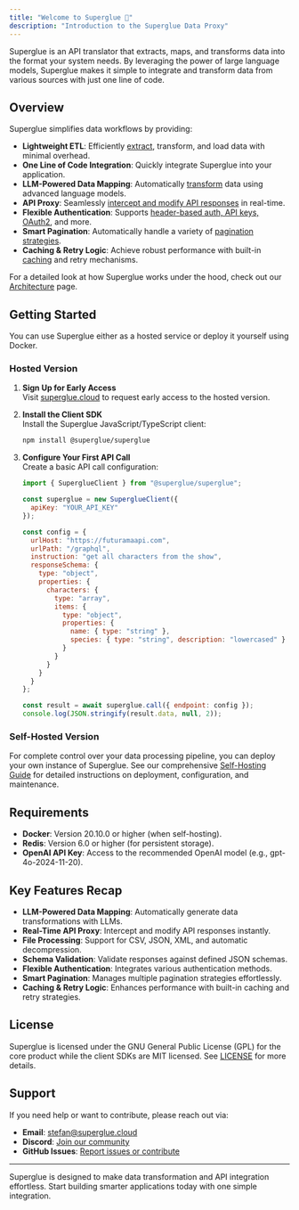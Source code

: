 ```yaml
---
title: "Welcome to Superglue 🍯"
description: "Introduction to the Superglue Data Proxy"
---
```


Superglue is an API translator that extracts, maps, and transforms data into the format your system needs. By leveraging the power of large language models, Superglue makes it simple to integrate and transform data from various sources with just one line of code.

## Overview

Superglue simplifies data workflows by providing:

- **Lightweight ETL**: Efficiently [extract](/api-reference/mutations#extract), transform, and load data with minimal overhead.
- **One Line of Code Integration**: Quickly integrate Superglue into your application.
- **LLM-Powered Data Mapping**: Automatically [transform](/api-reference/mutations#transform) data using advanced language models.
- **API Proxy**: Seamlessly [intercept and modify API responses](/api-reference/mutations#call) in real-time.
- **Flexible Authentication**: Supports [header-based auth, API keys, OAuth2](/api-reference/types#authtype), and more.
- **Smart Pagination**: Automatically handle a variety of [pagination strategies](/api-reference/types#apiconfig).
- **Caching & Retry Logic**: Achieve robust performance with built-in [caching](/api-reference/overview#cache-modes) and retry mechanisms.

For a detailed look at how Superglue works under the hood, check out our [Architecture](/architecture) page.

## Getting Started

You can use Superglue either as a hosted service or deploy it yourself using Docker.

### Hosted Version

1. **Sign Up for Early Access**  
   Visit [superglue.cloud](https://superglue.cloud) to request early access to the hosted version.

2. **Install the Client SDK**  
   Install the Superglue JavaScript/TypeScript client:

   ```bash
   npm install @superglue/superglue
   ```

3. **Configure Your First API Call**  
   Create a basic API call configuration:

   ```javascript
   import { SuperglueClient } from "@superglue/superglue";

   const superglue = new SuperglueClient({
     apiKey: "YOUR_API_KEY"
   });

   const config = {
     urlHost: "https://futuramaapi.com",
     urlPath: "/graphql",
     instruction: "get all characters from the show",
     responseSchema: {
       type: "object",
       properties: {
         characters: {
           type: "array",
           items: {
             type: "object",
             properties: {
               name: { type: "string" },
               species: { type: "string", description: "lowercased" }
             }
           }
         }
       }
     }
   };

   const result = await superglue.call({ endpoint: config });
   console.log(JSON.stringify(result.data, null, 2));
   ```

### Self-Hosted Version

For complete control over your data processing pipeline, you can deploy your own instance of Superglue. See our comprehensive [Self-Hosting Guide](/self-hosting) for detailed instructions on deployment, configuration, and maintenance.

## Requirements

- **Docker**: Version 20.10.0 or higher (when self-hosting).
- **Redis**: Version 6.0 or higher (for persistent storage).
- **OpenAI API Key**: Access to the recommended OpenAI model (e.g., gpt-4o-2024-11-20).

## Key Features Recap

- **LLM-Powered Data Mapping**: Automatically generate data transformations with LLMs.
- **Real-Time API Proxy**: Intercept and modify API responses instantly.
- **File Processing**: Support for CSV, JSON, XML, and automatic decompression.
- **Schema Validation**: Validate responses against defined JSON schemas.
- **Flexible Authentication**: Integrates various authentication methods.
- **Smart Pagination**: Manages multiple pagination strategies effortlessly.
- **Caching & Retry Logic**: Enhances performance with built-in caching and retry strategies.

## License

Superglue is licensed under the GNU General Public License (GPL) for the core product while the client SDKs are MIT licensed. See [LICENSE](LICENSE) for more details.

## Support

If you need help or want to contribute, please reach out via:

- **Email**: stefan@superglue.cloud
- **Discord**: [Join our community](https://discord.gg/SKRYYQEp)
- **GitHub Issues**: [Report issues or contribute](https://github.com/superglue-ai/superglue/issues)

---

Superglue is designed to make data transformation and API integration effortless. Start building smarter applications today with one simple integration.
